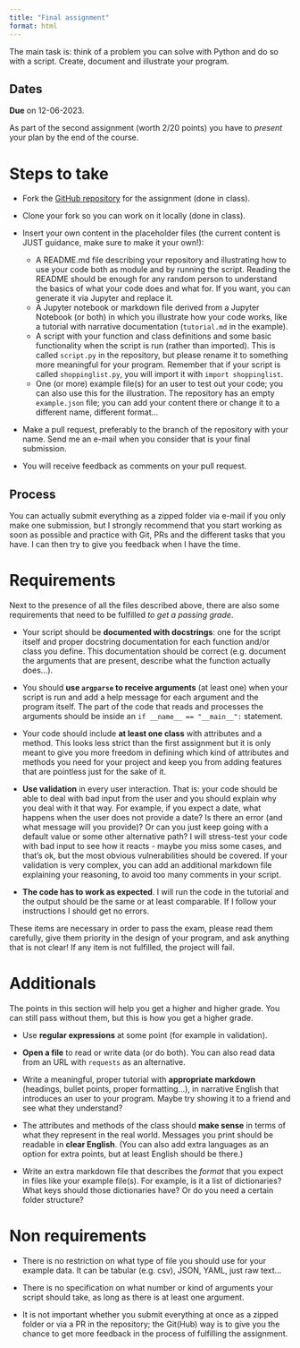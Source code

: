 ```yaml
---
title: "Final assignment"
format: html
---
```


The main task is: think of a problem you can solve with Python and do so with a script. Create, document and illustrate your program.

::: callout-important
## Dates

**Due** on 12-06-2023.

As part of the second assignment (worth 2/20 points) you have to _present_ your plan by the end of the course. 
:::

# Steps to take

- Fork the [GitHub repository](https://github.com/montesmariana/intro_machine_learning_using_python/) for the assignment (done in class).

- Clone your fork so you can work on it locally (done in class).

- Insert your own content in the placeholder files (the current content is JUST guidance, make sure to make it your own!):

    + A README.md file describing your repository and illustrating how to use your code both as module and by running the script. Reading the README should be enough for any random person to understand the basics of what your code does and what for. If you want, you can generate it via Jupyter and replace it.
	+ A Jupyter notebook or markdown file derived from a Jupyter Notebook (or both) in which you illustrate how your code works, like a tutorial with narrative documentation (`tutorial.md` in the example).
	+ A script with your function and class definitions and some basic functionality when the script is run (rather than imported). This is called `script.py` in the repository, but please rename it to something more meaningful for your program. Remember that if your script is called `shoppinglist.py`, you will import it with `import shoppinglist`.
	+ One (or more) example file(s) for an user to test out your code; you can also use this for the illustration. The repository has an empty `example.json` file; you can add your content there or change it to a different name, different format...

- Make a pull request, preferably to the branch of the repository with your name. Send me an e-mail when you consider that is your final submission.

- You will receive feedback as comments on your pull request.

## Process

You can actually submit everything as a zipped folder via e-mail if you only make one submission, but I strongly recommend that you start working as soon as possible and practice with Git, PRs and the different tasks that you have. I can then try to give you feedback when I have the time.

# Requirements

Next to the presence of all the files described above, there are also some requirements that need to be fulfilled _to get a passing grade_.

- Your script should be **documented with docstrings**: one for the script itself and proper docstring documentation for each function and/or class you define. This documentation should be correct (e.g. document the arguments that are present, describe what the function actually does...).

- You should **use `argparse` to receive arguments** (at least one) when your script is run and add a help message for each argument and the program itself. The part of the code that reads and processes the arguments should be inside an `if __name__ == "__main__":` statement.

- Your code should include **at least one class** with attributes and a method. This looks less strict than the first assignment but it is only meant to give you more freedom in defining which kind of attributes and methods you need for your project and keep you from adding features that are pointless just for the sake of it.

- **Use validation** in every user interaction. That is: your code should be able to deal with bad input from the user and you should explain why you deal with it that way. For example, if you expect a date, what happens when the user does not provide a date? Is there an error (and what message will you provide)? Or can you just keep going with a default value or some other alternative path? I will stress-test your code with bad input to see how it reacts - maybe you miss some cases, and that's ok, but the most obvious vulnerabilities should be covered. If your validation is very complex, you can add an additional markdown file explaining your reasoning, to avoid too many comments in your script.

- **The code has to work as expected**. I will run the code in the tutorial and the output should be the same or at least comparable. If I follow your instructions I should get no errors.

::: callout-important
These items are necessary in order to pass the exam, please read them carefully, give them priority in the design of your program, and ask anything that is not clear! If any item is not fulfilled, the project will fail.
:::

# Additionals

The points in this section will help you get a higher and higher grade. You can still pass without them, but this is how you get a higher grade.

- Use **regular expressions** at some point (for example in validation).

- **Open a file** to read or write data (or do both). You can also read data from an URL with `requests` as an alternative.

- Write a meaningful, proper tutorial with **appropriate markdown** (headings, bullet points, proper formatting...), in narrative English that introduces an user to your program. Maybe try showing it to a friend and see what they understand?

- The attributes and methods of the class should **make sense** in terms of what they represent in the real world. Messages you print should be readable in **clear English**. (You can also add extra languages as an option for extra points, but at least English should be there.)

- Write an extra markdown file that describes the _format_ that you expect in files like your example file(s). For example, is it a list of dictionaries? What keys should those dictionaries have? Or do you need a certain folder structure?


# Non requirements

- There is no restriction on what type of file you should use for your example data. It can be tabular (e.g. csv), JSON, YAML, just raw text...

- There is no specification on what number or kind of arguments your script should take, as long as there is at least one argument.

- It is not important whether you submit everything at once as a zipped folder or via a PR in the repository; the Git(Hub) way is to give you the chance to get more feedback in the process of fulfilling the assignment.